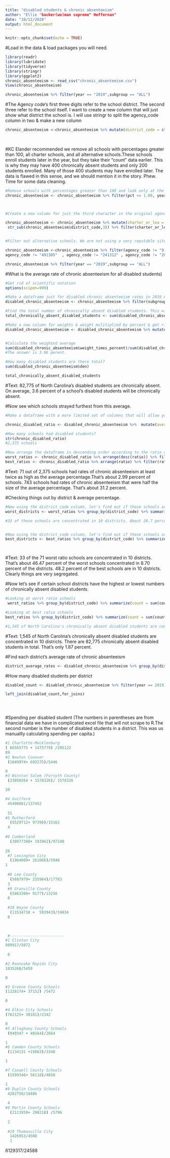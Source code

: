 ```yaml
---
title: "disabled students & chronic absenteeism"
author: "Ellie "hacker(wo)man supreme" Heffernan"
date: "10/12/2020"
output: html_document
---
```


```r
knitr::opts_chunk$set(echo = TRUE)
```

#Load in the data & load packages you will need. 
```r
library(readr)
library(lubridate)
library(tidyverse)
library(stringr)
library(ggplot2)
chronic_absenteeism <- read_csv("chronic_absenteeism.csv")
View(chronic_absenteeism)

chronic_absenteeism %>% filter(year == "2019",subgroup == "ALL")
```


#The Agency code's first three digits refer to the school district. The second three refer to the school itself. I want to create a new column that will just show what district the school is. I will use stringr to split the agency_code column in two & make a new column 

```r
chronic_absenteeism <-chronic_absenteeism %>% mutate(district_code = str_sub(chronic_absenteeism$agency_code,1,3))
  
  
```


#KC Elander recommended we remove all schools with percentages greater than 100, all charter schools, and all alternative schools.These schools enroll students later in the year, but they take their "count" data earlier. This is why they may have 400 chronically absent students and only 200 students enrolled. Many of those 400 students may have enrolled later. The data is flawed in this sense, and we should mention it in the story.  Phew. Time for some data cleaning.
```r
#Remove schools with percentages greater than 100 and look only at the year 2019. 
chronic_absenteeism <- chronic_absenteeism %>% filter(pct <= 1.00, year == "2019")



#Create a new column for just the third character in the original agency code. If it's a letter, we will know this is a charter school. Then filter for all the columns where that third character is a NUMBER. This will give us all the rows that ARE NOT charter schools. 

chronic_absenteeism <- chronic_absenteeism %>% mutate(charter_or_lea = 
 str_sub(chronic_absenteeism$district_code,3)) %>% filter(charter_or_lea == "1" | charter_or_lea == "2"| charter_or_lea =="3"| charter_or_lea =="4" | charter_or_lea == "5" | charter_or_lea == "6" | charter_or_lea == "7" | charter_or_lea == "8" | charter_or_lea == "9"| charter_or_lea == "0") 


#Filter out alternative schools. We are not using a very reputable site for this right now, but we will find a better one. 

chronic_absenteeism <-chronic_absenteeism %>% filter(agency_code != "910368",agency_code != "260374" ,agency_code != "040305",agency_code != "550308",agency_code != "770342",agency_code != "530306", agency_code != "160309",agency_code != "650355", agency_code != "300306",agency_code != "60U000", agency_code != "110303", agency_code != "630330", agency_code != "920381", agency_code != "880320",  agency_code != "320322", agency_code != "140306", agency_code != "700310", agency_code != "120308", agency_code != "450343" , agency_code != "260413" , agency_code != "470342" ,agency_code != "650354" , agency_code != "340427" , agency_code != "650345" ,agency_code != "320341" ,agency_code != "540318" , agency_code != "340385" , agency_code != "850324" , agency_code != "980306" ,agency_code != "620310" ,agency_code != "920508" ,
agency_code != "491305"  , agency_code != "241312" , agency_code != "200322" , agency_code != "680335" , agency_code != "130333" , agency_code != "490350" , agency_code != "410534" ,agency_code != "010378" , agency_code != "810368" , agency_code != "190310" , agency_code != "410533" ,agency_code != "920556" , agency_code != "790392" ,agency_code != "830316" , agency_code != "900365" , agency_code != "840370" ,agency_code != "430345" , agency_code != "640340" ,agency_code != "600439" ,agency_code != "230330" , agency_code != "560350" ,agency_code != "360372" ,agency_code != "530358" ,agency_code != "460488" , agency_code != "990340")

chronic_absenteeism %>% filter(year == "2019",subgroup == "ALL")
```



#What is the average rate of chronic absenteeism for all disabled students)
```r
#Get rid of scientific notation
options(scipen=999)

#Make a dataframe just for disabled chronic absenteeism rates in 2019 & make the count header lowercase. Get rid of schools that don't have disabled students. 
disabled_chronic_absenteeism <- chronic_absenteeism %>% filter(subgroup == "disabled", year == "2019",!is.na(pct)) %>% rename(count = Count)

#Find the total number of chronically absent disabled students. This will help weight the average. 
total_chronically_absent_disabled_students <- sum(disabled_chronic_absenteeism$count)

#Make a new column for weights & weight mulitiplied by percent & get rid of columns that we don't need
disabled_chronic_absenteeism <- disabled_chronic_absenteeism %>% mutate(weight = count/total_chronically_absent_disabled_students) %>% mutate(weight_times_percent = `weight`*`pct`) %>% select(year,agency_code,district_code,count,den,pct,weight, weight_times_percent) 


#Calculate the weighted average
sum(disabled_chronic_absenteeism$weight_times_percent)/sum(disabled_chronic_absenteeism$weight)
#The answer is 3.96 perent. 

#How many disabled students are there total?
sum(disabled_chronic_absenteeism$den)

total_chronically_absent_disabled_students
```

#Text: 82,775 of North Carolina's disabled students are chronically absent. On average, 3.6 percent of a school's disabled students will be chronically absent. 



#Now see which schools strayed furthest from this average. 
```r
#Make a dataframe with a more limited set of columns that will allow you to see which schools & school districts strayed furthest from the average. Did they have a lot of disabled students?

chronic_disabled_ratio <- disabled_chronic_absenteeism %>%  mutate(average_percentage =0.03962896, ratio = pct/0.03962896) %>% select(agency_code,district_code,count,pct,average_percentage,ratio)

#How many schools had disabled students?
str(chronic_disabled_ratio)
#2,375 schools

#Now arrange the dataframe in descending order according to the ratio column. This will show you which individual schools strayed furthest from the average. 
worst_ratios <- chronic_disabled_ratio %>% arrange(desc(ratio)) %>% filter(ratio >= 2.00)
best_ratios <- chronic_disabled_ratio %>% arrange(ratio) %>% filter(ratio <= 0.5)
```
#Text: 71 out of 2,375 schools had rates of chronic absenteeism at least twice as high as the average percentage.That's about 2.99 percent of schools. 743 schools had rates of chronic absenteeism that were half the size of the average percentage. That's about 31.2 percent. 



#Checking things out by district & average percentage.  
```r

#Now using the district_code column, let's find out if those schools are heavily concentrated in a particular county or counties. 
worst_districts <- worst_ratios %>% group_by(district_code) %>% summarize(agency_code = n()) %>% arrange(desc(agency_code)) %>% rename(number_of_bad_schools = agency_code)

#33 of these schools are concentrated in 10 districts. About 28.7 percent 


#Now using the district_code column, let's find out if those schools are heavily concentrated in a particular county or counties. 
best_districts <- best_ratios %>% group_by(district_code) %>% summarize(agency_code = n()) %>% arrange(desc(agency_code)) %>% rename(number_of_good_schools = agency_code)




```
#Text: 33 of the 71 worst ratio schools are concentrated in 10 districts. That's about 46.47 percent of the worst schools concentrated in 8.70 percent of the districts. 48.2 percent of the best schools are in 10 districts. Clearly things are very segregated. 

#Now let's see if certain school districts have the highest or lowest numbers of chronically absent disabled students. 
```r
#Looking at worst ratio schools 
 worst_ratios %>% group_by(district_code) %>% summarize(count = sum(count)) %>% arrange(desc(count))

#Looking at best ratio schools
best_ratios %>% group_by(district_code) %>% summarize(count = sum(count)) %>% arrange(count)

#1,545 of North Carolina's chronically absent disabled students are concentrated in 10 districts. There are 82,775 chronically absent disabled students in total. That's only 1.87 percent. 
```

#Text: 1,545 of North Carolina's chronically absent disabled students are concentrated in 10 districts. There are 82,775 chronically absent disabled students in total. That's only 1.87 percent.


#Find each district's average rate of chronic absenteeism
```r
district_average_rates <- disabled_chronic_absenteeism %>% group_by(district_code) %>% summarise(average_pct = (sum(weight_times_percent))/(sum(weight))) %>% arrange(desc(average_pct))
```

#How many disabled students per district
```r
disabled_count <- disabled_chronic_absenteeism %>% filter(year == 2019) %>% group_by(district_code) %>% summarise(sum(den)) 

left_join(disabled_count,for_joins)


 

```



#Spending per disabled student (The numbers in parentheses are from financial data we have in complicated excel file that will not scrape to R.The second number is the number of disabled students in a district. This was us manuallly calculating spending per capita.)
```r
#1 Charlotte-Mecklenburg
( 66565775 + 1475779) /285122 
89	
#2 Newton Conover
 (1849974+ 692575)/5446

0
#3 Winston Salem (Forsyth County)
 (33850264 + 1578326)/ 1578326 

20

#4 Guilford
 45490081/137452
 
 51
#5 Rutherford
  (5529712+ 97398)/15162
 4
 
#6 Cumberland
  (30977388+ 193962)/97240
 
26	
 #7 Lexington City
  (1964009+ 261066)/5946
1	
 
 #8 Lee County
  (5687979+ 235964)/17783
 3	
 #9 Granville County
  (5063308+ 9177)/13256
 0
 
 #10 Wayne County
  (11534710 +  593943)/34834
 8	

 
 
 #------------------------
#1 Clinton City 
989917/5872
 
 0

#2 Roanoake Rapids City
1835268/5450

0

#3 Greene County Schools
(1328174+ 37152) /5472

0

#4 Elkin City Schools
(762125+ 38181)/2342

0
#5 Alleghany County Schools
 (940347 + 40164)/2664

1
#6 Camden County Schools
 (1134131 +15863)/3348

1

#7 Caswell County Schools
 (1599346+ 56118)/4850	

1 
#8 Duplin County Schools
 4202750/18486
 
 4
#9 Martin County Schools
  (2113950+ 298218) /5796
 
 2
 
 #10 Thomasville City
  1426953/4508	
  1
```


 6129317/24588


















